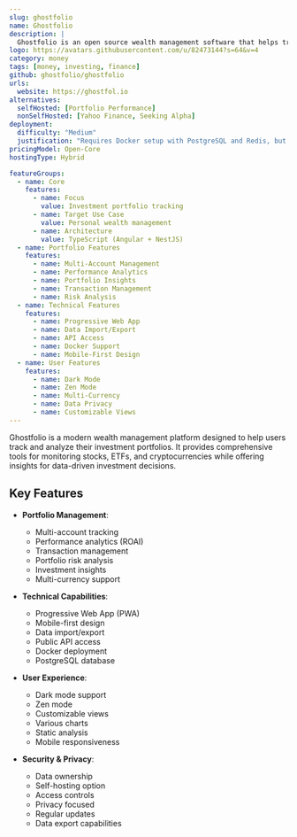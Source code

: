 ```yaml
---
slug: ghostfolio
name: Ghostfolio
description: |
  Ghostfolio is an open source wealth management software that helps track stocks, ETFs and cryptocurrencies across multiple platforms, offering portfolio insights and data-driven investment decisions.
logo: https://avatars.githubusercontent.com/u/82473144?s=64&v=4
category: money
tags: [money, investing, finance]
github: ghostfolio/ghostfolio
urls:
  website: https://ghostfol.io
alternatives:
  selfHosted: [Portfolio Performance]
  nonSelfHosted: [Yahoo Finance, Seeking Alpha]
deployment:
  difficulty: "Medium"
  justification: "Requires Docker setup with PostgreSQL and Redis, but has good documentation and Docker Compose support."
pricingModel: Open-Core
hostingType: Hybrid

featureGroups:
  - name: Core
    features:
      - name: Focus
        value: Investment portfolio tracking
      - name: Target Use Case
        value: Personal wealth management
      - name: Architecture
        value: TypeScript (Angular + NestJS)
  - name: Portfolio Features
    features:
      - name: Multi-Account Management
      - name: Performance Analytics
      - name: Portfolio Insights
      - name: Transaction Management
      - name: Risk Analysis
  - name: Technical Features
    features:
      - name: Progressive Web App
      - name: Data Import/Export
      - name: API Access
      - name: Docker Support
      - name: Mobile-First Design
  - name: User Features
    features:
      - name: Dark Mode
      - name: Zen Mode
      - name: Multi-Currency
      - name: Data Privacy
      - name: Customizable Views
---
```


Ghostfolio is a modern wealth management platform designed to help users track and analyze their investment portfolios. It provides comprehensive tools for monitoring stocks, ETFs, and cryptocurrencies while offering insights for data-driven investment decisions.

## Key Features

- **Portfolio Management**:

  - Multi-account tracking
  - Performance analytics (ROAI)
  - Transaction management
  - Portfolio risk analysis
  - Investment insights
  - Multi-currency support

- **Technical Capabilities**:

  - Progressive Web App (PWA)
  - Mobile-first design
  - Data import/export
  - Public API access
  - Docker deployment
  - PostgreSQL database

- **User Experience**:

  - Dark mode support
  - Zen mode
  - Customizable views
  - Various charts
  - Static analysis
  - Mobile responsiveness

- **Security & Privacy**:
  - Data ownership
  - Self-hosting option
  - Access controls
  - Privacy focused
  - Regular updates
  - Data export capabilities

